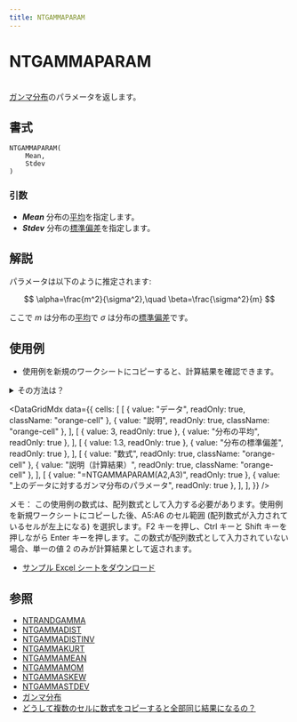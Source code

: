 ```yaml
---
title: NTGAMMAPARAM
---
```



# NTGAMMAPARAM

[\
ガンマ分布](../../05-gallery-of-distributions/gamma-distribution.mdx)のパラメータを返します。

## 書式

```excel
NTGAMMAPARAM(
    Mean,
    Stdev
)
```

### 引数

- **_Mean_** 分布の[平均](/docs/glossary#central-moment)を指定します。
- **_Stdev_** 分布の[標準偏差](/docs/glossary#standard-deviation)を指定します。

## 解説

パラメータは以下のように推定されます:

$$
\alpha=\frac{m^2}{\sigma^2},\quad \beta=\frac{\sigma^2}{m}
$$

ここで $m$ は分布の[平均](/docs/glossary#central-moment)で $\sigma$ は分布の[標準偏差](/docs/glossary#standard-deviation)です。

## 使用例

- 使用例を新規のワークシートにコピーすると、計算結果を確認できます。

<details>
<summary>その方法は？</summary>

1.  新しいブックまたはワークシートを作成します。
2.  ヘルプ トピックにある使用例を選択します（行番号および列番号を除く）。

    ![Selecting an example from Help](./../../assets/functions/HowToCopy.png)

    ヘルプから使用例を選択する

3.  Ctrl キーを押しながら C キーを押します。
4.  ワークシートのセル A1 を選択し、Ctrl キーを押しながら V キーを押します。
5.  計算結果と結果を返す数式の表示を切り替えるには、Ctrl キーを押しながら ` (アクサン グラーブ) キーを押すか、または [ツール] メニューの [ワークシート分析] をポイントし、[ワークシート分析モード] をクリックします。

</details>

<DataGridMdx
  data={{
    cells: [
      [
        { value: "データ", readOnly: true, className: "orange-cell" },
        { value: "説明", readOnly: true, className: "orange-cell" },
      ],
      [
        { value: 3, readOnly: true },
        { value: "分布の平均", readOnly: true },
      ],
      [
        { value: 1.3, readOnly: true },
        { value: "分布の標準偏差", readOnly: true },
      ],
      [
        { value: "数式", readOnly: true, className: "orange-cell" },
        { value: "説明（計算結果）", readOnly: true, className: "orange-cell" },
      ],
      [
        { value: "=NTGAMMAPARAM(A2,A3)", readOnly: true },
        { value: "上のデータに対するガンマ分布のパラメータ", readOnly: true },
      ],
    ],
  }}
/>

メモ： この使用例の数式は、配列数式として入力する必要があります。使用例を新規ワークシートにコピーした後、A5:A6 のセル範囲 (配列数式が入力されているセルが左上になる) を選択します。F2 キーを押し、Ctrl キーと Shift キーを押しながら Enter キーを押します。この数式が配列数式として入力されていない場合、単一の値 2 のみが計算結果として返されます。

- [サンプル Excel シートをダウンロード](./../../assets/NtRand2.zip)

## 参照

- [NTRANDGAMMA](../01-random-numbers/01-single-series/06-ntrandgamma.mdx)
- [NTGAMMADIST](031-ntgammadist.mdx)
- [NTGAMMADISTINV](032-ntgammadistinv.mdx)
- [NTGAMMAKURT](033-ntgammakurt.mdx)
- [NTGAMMAMEAN](034-ntgammamean.mdx)
- [NTGAMMAMOM](035-ntgammamom.mdx)
- [NTGAMMASKEW](037-ntgammaskew.mdx)
- [NTGAMMASTDEV](038-ntgammastdev.mdx)
- [ガンマ分布](../../05-gallery-of-distributions/gamma-distribution.mdx)
- [どうして複数のセルに数式をコピーすると全部同じ結果になるの？](/docs/faq#why-i-always-see-the-same-result-even-if-i-input-formula-into-multiple-cell)
